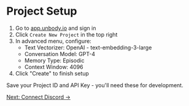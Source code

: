 # Project Setup

1. Go to [app.unbody.io](https://app.unbody.io) and sign in
2. Click `Create New Project` in the top right
3. In advanced menu, configure:
   - Text Vectorizer: OpenAI - text-embedding-3-large
   - Conversation Model: GPT-4
   - Memory Type: Episodic
   - Context Window: 4096
4. Click "Create" to finish setup

<Callout type="info">
Save your Project ID and API Key - you'll need these for development.
</Callout>

[Next: Connect Discord →](/first-projects/ai-assistant/2-connect) 